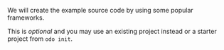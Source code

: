 We will create the example source code by using some popular frameworks.

This is *optional* and you may use an existing project instead or a starter project from `odo init`.